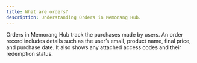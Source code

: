 ```yaml
---
title: What are orders?
description: Understanding Orders in Memorang Hub.
---
```


Orders in Memorang Hub track the purchases made by users. An order record 
includes details such as the user’s email, product name, final price, 
and purchase date. It also shows any attached access codes and their 
redemption status.
